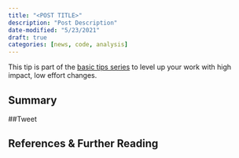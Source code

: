 ```yaml
---
title: "<POST TITLE>"
description: "Post Description"
date-modified: "5/23/2021"
draft: true
categories: [news, code, analysis]
---
```


::: {.callout-tip title="Begineer Tip" appearance="simple"}
This tip is part of the [basic tips series](http://dailydatabricks.tips/#tag=basic) to level up your work with high impact, low effort changes.
:::


## Summary



##Tweet


## References & Further Reading

